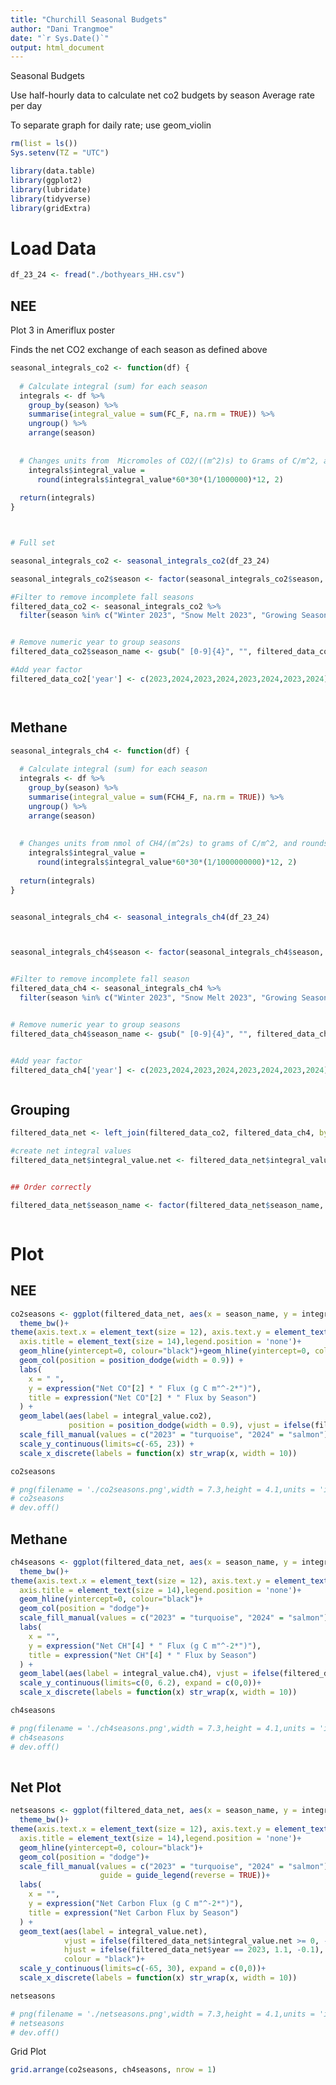 ```yaml
---
title: "Churchill Seasonal Budgets"
author: "Dani Trangmoe"
date: "`r Sys.Date()`"
output: html_document
---
```


Seasonal Budgets

Use half-hourly data to calculate net co2 budgets by season Average rate per day

To separate graph for daily rate; use geom_violin


```r
rm(list = ls())
Sys.setenv(TZ = "UTC")

library(data.table)
library(ggplot2)
library(lubridate)
library(tidyverse)
library(gridExtra)
```



# Load Data
```r

df_23_24 <- fread("./bothyears_HH.csv")

```


## NEE

Plot 3 in Ameriflux poster

Finds the net CO2 exchange of each season as defined above

```r

seasonal_integrals_co2 <- function(df) {
  
  # Calculate integral (sum) for each season
  integrals <- df %>%
    group_by(season) %>%
    summarise(integral_value = sum(FC_F, na.rm = TRUE)) %>%
    ungroup() %>%
    arrange(season)
  
  
  # Changes units from  Micromoles of CO2/((m^2)s) to Grams of C/m^2, and rounds
    integrals$integral_value = 
      round(integrals$integral_value*60*30*(1/1000000)*12, 2)
  
  return(integrals)
}



# Full set

seasonal_integrals_co2 <- seasonal_integrals_co2(df_23_24)

seasonal_integrals_co2$season <- factor(seasonal_integrals_co2$season, levels = c("Fall Senescence 2022", "Winter 2023", "Snow Melt 2023", "Growing Season 2023", "Fall Senescence 2023", "Winter 2024", "Snow Melt 2024", "Growing Season 2024", "Fall Senescence 2024"), ordered = TRUE)

#Filter to remove incomplete fall seasons
filtered_data_co2 <- seasonal_integrals_co2 %>%
  filter(season %in% c("Winter 2023", "Snow Melt 2023", "Growing Season 2023", "Fall Senescence 2023", "Winter 2024", "Snow Melt 2024", "Growing Season 2024", "Fall Senescence 2024"))


# Remove numeric year to group seasons
filtered_data_co2$season_name <- gsub(" [0-9]{4}", "", filtered_data_co2$season)

#Add year factor
filtered_data_co2['year'] <- c(2023,2024,2023,2024,2023,2024,2023,2024)




```


## Methane


```r

seasonal_integrals_ch4 <- function(df) {
  
  # Calculate integral (sum) for each season
  integrals <- df %>%
    group_by(season) %>%
    summarise(integral_value = sum(FCH4_F, na.rm = TRUE)) %>%
    ungroup() %>%
    arrange(season)
  
    
  # Changes units from nmol of CH4/(m^2s) to grams of C/m^2, and rounds
    integrals$integral_value = 
      round(integrals$integral_value*60*30*(1/1000000000)*12, 2)
  
  return(integrals)
}


seasonal_integrals_ch4 <- seasonal_integrals_ch4(df_23_24)



seasonal_integrals_ch4$season <- factor(seasonal_integrals_ch4$season, levels = c("Fall Senescence 2022", "Winter 2023", "Snow Melt 2023", "Growing Season 2023", "Fall Senescence 2023", "Winter 2024", "Snow Melt 2024", "Growing Season 2024", "Fall Senescence 2024"), ordered = TRUE)


#Filter to remove incomplete fall season
filtered_data_ch4 <- seasonal_integrals_ch4 %>%
  filter(season %in% c("Winter 2023", "Snow Melt 2023", "Growing Season 2023", "Fall Senescence 2023", "Winter 2024", "Snow Melt 2024", "Growing Season 2024", "Fall Senescence 2024"))


# Remove numeric year to group seasons
filtered_data_ch4$season_name <- gsub(" [0-9]{4}", "", filtered_data_ch4$season)


#Add year factor
filtered_data_ch4['year'] <- c(2023,2024,2023,2024,2023,2024,2023,2024)



```

## Grouping

```r

filtered_data_net <- left_join(filtered_data_co2, filtered_data_ch4, by = c('season','year', 'season_name'), suffix = c('.co2','.ch4'))

#create net integral values
filtered_data_net$integral_value.net <- filtered_data_net$integral_value.co2 + filtered_data_net$integral_value.ch4


## Order correctly

filtered_data_net$season_name <- factor(filtered_data_net$season_name, levels = c("Winter", "Snow Melt", "Growing Season", "Fall Senescence"), ordered = TRUE)



```




# Plot

## NEE

```r
         
co2seasons <- ggplot(filtered_data_net, aes(x = season_name, y = integral_value.co2, fill = factor(year, levels = c("2023", "2024")))) +
  theme_bw()+
theme(axis.text.x = element_text(size = 12), axis.text.y = element_text(size = 12), 
  axis.title = element_text(size = 14),legend.position = 'none')+
  geom_hline(yintercept=0, colour="black")+geom_hline(yintercept=0, colour="black")+
  geom_col(position = position_dodge(width = 0.9)) +
  labs(
    x = " ",
    y = expression("Net CO"[2] * " Flux (g C m"^-2*")"),
    title = expression("Net CO"[2] * " Flux by Season")
  ) +
  geom_label(aes(label = integral_value.co2), 
             position = position_dodge(width = 0.9), vjust = ifelse(filtered_data_net$integral_value.co2 >= 0, -0.7, 1.5), colour = "black", fill ="white")+
  scale_fill_manual(values = c("2023" = "turquoise", "2024" = "salmon"))+
  scale_y_continuous(limits=c(-65, 23)) +
  scale_x_discrete(labels = function(x) str_wrap(x, width = 10))

co2seasons

# png(filename = './co2seasons.png',width = 7.3,height = 4.1,units = 'in',res = 2000)
# co2seasons
# dev.off()
```


## Methane

```r

ch4seasons <- ggplot(filtered_data_net, aes(x = season_name, y = integral_value.ch4,  fill = factor(year, levels = c("2023", "2024")))) +
  theme_bw()+
theme(axis.text.x = element_text(size = 12), axis.text.y = element_text(size = 12), 
  axis.title = element_text(size = 14),legend.position = 'none')+
  geom_hline(yintercept=0, colour="black")+
  geom_col(position = "dodge")+
  scale_fill_manual(values = c("2023" = "turquoise", "2024" = "salmon"))+
  labs(
    x = "",
    y = expression("Net CH"[4] * " Flux (g C m"^-2*")"),
    title = expression("Net CH"[4] * " Flux by Season")
  ) +
  geom_label(aes(label = integral_value.ch4), vjust = ifelse(filtered_data_net$integral_value.ch4 >= 0, -0.7, 1.5), colour = "black", fill ="white")+
  scale_y_continuous(limits=c(0, 6.2), expand = c(0,0))+
  scale_x_discrete(labels = function(x) str_wrap(x, width = 10))

ch4seasons

# png(filename = './ch4seasons.png',width = 7.3,height = 4.1,units = 'in',res = 2000)
# ch4seasons
# dev.off()
 
```


## Net Plot

```r



netseasons <- ggplot(filtered_data_net, aes(x = season_name, y = integral_value.net,  fill = factor(year, levels = c("2023", "2024")))) +
  theme_bw()+
theme(axis.text.x = element_text(size = 12), axis.text.y = element_text(size = 12), 
  axis.title = element_text(size = 14),legend.position = 'none')+
  geom_hline(yintercept=0, colour="black")+
  geom_col(position = "dodge")+
  scale_fill_manual(values = c("2023" = "turquoise", "2024" = "salmon"), 
                    guide = guide_legend(reverse = TRUE))+
  labs(
    x = "",
    y = expression("Net Carbon Flux (g C m"^-2*")"),
    title = expression("Net Carbon Flux by Season")
  ) +
  geom_text(aes(label = integral_value.net), 
            vjust = ifelse(filtered_data_net$integral_value.net >= 0, -0.7, 1.5), 
            hjust = ifelse(filtered_data_net$year == 2023, 1.1, -0.1), 
            colour = "black")+
  scale_y_continuous(limits=c(-65, 30), expand = c(0,0))+
  scale_x_discrete(labels = function(x) str_wrap(x, width = 10))

netseasons

# png(filename = './netseasons.png',width = 7.3,height = 4.1,units = 'in',res = 2000)
# netseasons
# dev.off()

```


Grid Plot

```r

grid.arrange(co2seasons, ch4seasons, nrow = 1)


```